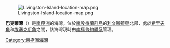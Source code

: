 {{unreferenced|time=2013-10-29T05:31:28+00:00}}
[[Image:Livingston-Island-location-map.png|thumb]]

{{Coord|62|33|S|60|58|W|source:GNIS|display=title}}

'''巴克萊灣'''（{{lang-en|Barclay Bay}}）是[[南極洲|南極洲]]的海灣，位於[[南設得蘭群島|南設得蘭群島]]的[[利文斯頓島|利文斯頓島]]北部，處於[[希里夫角|希里夫角]]和[[埃塞克斯角|埃塞克斯角]]之間，該海灣現時由[[南極條約體系|南極條約體系]]管理。

{{Antarctica-geo-stub}}
[[Category:南極洲海灣|Category:南極洲海灣]]